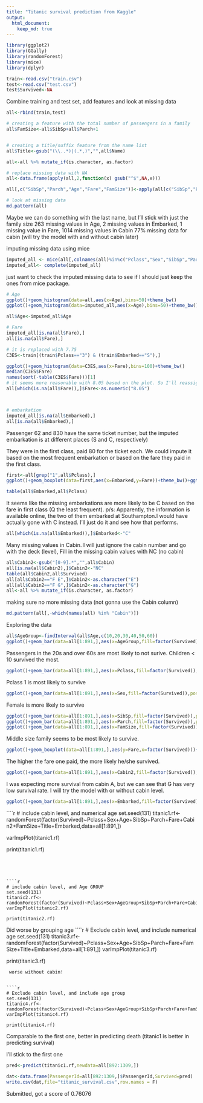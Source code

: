 ---
title: "Titanic survival prediction from Kaggle"
output: 
  html_document:
    keep_md: true
---


```{r , echo=T, message=F, warning=F}
library(ggplot2)
library(GGally)
library(randomForest)
library(mice)
library(dplyr)

train<-read.csv("train.csv")
test<-read.csv("test.csv")
test$Survived<-NA
```

Combine training and test set, add features and look at missing data
```{r, echo=T, message=F, warning=F}
all<-rbind(train,test)

# creating a feature with the total number of passengers in a family
all$FamSize<-all$SibSp+all$Parch+1


# creating a title/suffix feature from the name list
all$Title<-gsub("(\\..*)|(.*,)","",all$Name)

all<-all %>% mutate_if(is.character, as.factor)

# replace missing data with NA
all<-data.frame(apply(all,2,function(x) gsub("^$",NA,x)))

all[,c("SibSp","Parch","Age","Fare","FamSize")]<-apply(all[c("SibSp","Parch","Age","Fare","FamSize")],2,function(x) as.numeric(x))

# look at missing data
md.pattern(all)
```
Maybe we can do something with the last name, but I'll stick with just the family size 
263 missing values in Age, 2 missing values in Embarked, 1 missing value in Fare, 1014 missing values in Cabin
77% missing data for cabin  (will try the model with and without cabin later)

imputing missing data using mice

```{r,echo=T, message=F, warning=F}
imputed_all <- mice(all[,colnames(all)%in%c("Pclass","Sex","SibSp","Parch","Fare","Age","Embarked","title")], m=1, seed = 131)
imputed_all<- complete(imputed_all)
```

just want to check the imputed missing data to see if I should just keep the ones from mice package.
```{r, echo=T, message=F, warning=F}
# Age
ggplot()+geom_histogram(data=all,aes(x=Age),bins=50)+theme_bw()
ggplot()+geom_histogram(data=imputed_all,aes(x=Age),bins=50)+theme_bw()

all$Age<-imputed_all$Age

# Fare
imputed_all[is.na(all$Fare),]
all[is.na(all$Fare),]

# it is replaced with 7.75
C3ES<-train[(train$Pclass=="3") & (train$Embarked=="S"),]

ggplot()+geom_histogram(data=C3ES,aes(x=Fare),bins=100)+theme_bw()
median(C3ES$Fare)
names(sort(-table(C3ES$Fare)))[1]
# it seems more reasonable with 8.05 based on the plot. So I'll reassign that
all[which(is.na(all$Fare)),]$Fare<-as.numeric("8.05")



# embarkation
imputed_all[is.na(all$Embarked),]
all[is.na(all$Embarked),]
```
Passenger 62 and 830 have the same ticket number, but the imputed embarkation is at different places (S and C, respectively)

They were in the first class, paid 80 for the ticket each. We could impute it based on the most frequent embarkation or based on the fare they paid in the first class.

```{r,echo =F, message=F, warning=F}
first<-all[grep("1",all$Pclass),]
ggplot()+geom_boxplot(data=first,aes(x=Embarked,y=Fare))+theme_bw()+ggtitle("Embarkation based on fare in the first class")

table(all$Embarked,all$Pclass)
```

It seems like the missing embarkations are more likely to be C based on the fare in first class (Q the least frequent). 
p/s: Apparently, the information is available online, the two of them embarked at Southampton.I would have actually gone with C instead. I'll just do it and see how that performs. 
```{r,echo=T, message=F, warning=F}
all[which(is.na(all$Embarked)),]$Embarked<-"C"
```

Many missing values in Cabin.
I will just ignore the cabin number and go with the deck (level), Fill in the missing cabin values with NC (no cabin)
```{r,echo=T, message=F, warning=F}
all$Cabin2<-gsub("[0-9].*","",all$Cabin)
all[is.na(all$Cabin2),]$Cabin2<-"NC"
table(all$Cabin2,all$Survived)
all[all$Cabin2=="F E",]$Cabin2<-as.character("E")
all[all$Cabin2=="F G",]$Cabin2<-as.character("G")
all<-all %>% mutate_if(is.character, as.factor)
```

making sure no more missing data (not gonna use the Cabin column) 
```{r,echo=T, message=F, warning=F}
md.pattern(all[,-which(names(all) %in% "Cabin")])
```

Exploring the data
```{r,echo=T, message=F, warning=F}
all$AgeGroup<-findInterval(all$Age,c(10,20,30,40,50,60))
ggplot()+geom_bar(data=all[1:891,],aes(x=AgeGroup,fill=factor(Survived)),position="fill")+theme_bw()+ggtitle("Survival and Age")
```

Passengers in the 20s and over 60s are most likely to not surive. Children < 10 survived the most. 

```{r,echo=T, message=F, warning=F}

ggplot()+geom_bar(data=all[1:891,],aes(x=Pclass,fill=factor(Survived)),position="fill")+theme_bw()+ggtitle("Survival and Pclass")
```

Pclass 1 is most likely to survive

```{r,echo=T, message=F, warning=F}

ggplot()+geom_bar(data=all[1:891,],aes(x=Sex,fill=factor(Survived)),position="fill")+theme_bw()+ggtitle("Survival and Sex")
```

Female is more likely to survive

```{r,echo=T, message=F, warning=F}

ggplot()+geom_bar(data=all[1:891,],aes(x=SibSp,fill=factor(Survived)),position="fill")+theme_bw()+ggtitle("Survival and Number of sibling and spouses onboard")
ggplot()+geom_bar(data=all[1:891,],aes(x=Parch,fill=factor(Survived)),position="fill")+theme_bw()+ggtitle("Survival and Number of parents and children onboard")
ggplot()+geom_bar(data=all[1:891,],aes(x=FamSize,fill=factor(Survived)),position="fill")+theme_bw()+ggtitle("Survival and total number of family")
```

Middle size family seems to be most likely to survive.


```{r,echo=T, message=F, warning=F}

ggplot()+geom_boxplot(data=all[1:891,],aes(y=Fare,x=factor(Survived)))+theme_bw()+ggtitle("Survival and Fare")

```

The higher the fare one paid, the more likely he/she survived. 

```{r,echo=T, message=F, warning=F}

ggplot()+geom_bar(data=all[1:891,],aes(x=Cabin2,fill=factor(Survived)),position="fill")+theme_bw()+ggtitle("Survival and cabin")

```

I was expecting more survival from cabin A, but we can see that G has very low survival rate. I will try the model with or without cabin level.

```{r,echo=T, message=F, warning=F}

ggplot()+geom_bar(data=all[1:891,],aes(x=Embarked,fill=factor(Survived)),position="fill")+theme_bw()+ggtitle("Survival and Embarkation")

```



````{r,echo=T, message=F, warning=F}
# include cabin level, and numerical age
set.seed(131)
titanic1.rf<-randomForest(factor(Survived)~Pclass+Sex+Age+SibSp+Parch+Fare+Cabin2+FamSize+Title+Embarked,data=all[1:891,])

varImpPlot(titanic1.rf)

print(titanic1.rf) 

```




````{r,echo=T, message=F, warning=F}
# include cabin level, and Age GROUP
set.seed(131)
titanic2.rf<-randomForest(factor(Survived)~Pclass+Sex+AgeGroup+SibSp+Parch+Fare+Cabin2+FamSize+Title+Embarked,data=all[1:891,])
varImpPlot(titanic2.rf)

print(titanic2.rf) 

```

Did worse by grouping age
````{r,echo=T, message=F, warning=F}
# Exclude cabin level, and include numerical age
set.seed(131)
titanic3.rf<-randomForest(factor(Survived)~Pclass+Sex+Age+SibSp+Parch+Fare+FamSize+Title+Embarked,data=all[1:891,])
varImpPlot(titanic3.rf)

print(titanic3.rf) 

```
 worse without cabin!
 
 
````{r,echo=T, message=F, warning=F}
# Exclude cabin level, and include age group
set.seed(131)
titanic4.rf<-randomForest(factor(Survived)~Pclass+Sex+AgeGroup+SibSp+Parch+Fare+FamSize+Title+Embarked,data=all[1:891,])
varImpPlot(titanic4.rf)

print(titanic4.rf) 

```
Comparable to the first one, better in predicting death (titanic1 is better in predicting survival)

I'll stick to the first one
```{r,echo=T, message=F, warning=F}
pred<-predict(titanic1.rf,newdata=all[892:1309,])

dat<-data.frame(PassengerId=all[892:1309,]$PassengerId,Survived=pred)
write.csv(dat,file="titanic_survival.csv",row.names = F)
```

Submitted, got a score of 0.76076